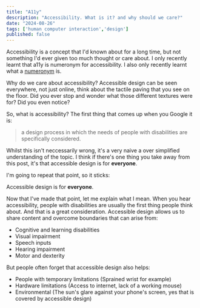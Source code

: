 ```yaml
---
title: "A11y"
description: "Accessibility. What is it? and why should we care?"
date: "2024-08-26"
tags: ['human computer interaction','design']
published: false
---
```


Accessibility is a concept that I'd known about for a long time, but not something I'd ever given too much thought or care about. I only recently learnt that a11y is numeronym for accessibility. I also only recently learnt what a [numeronym](https://en.wikipedia.org/wiki/Numeronym) is.

Why do we care about accessibility? Accessible design can be seen everywhere, not just online, think about the tactile paving that you see on the floor. Did you ever stop and wonder what those different textures were for? Did you even notice?

So, what is accessibility? The first thing that comes up when you Google it is:

>  a design process in which the needs of people with disabilities are specifically considered.

Whilst this isn't neccessarily wrong, it's a very naive a over simplified understanding of the topic. I think if there's one thing you take away from this post, it's that accessible design is for **everyone**.

I'm going to repeat that point, so it sticks:

Accessible design is for **everyone**.

Now that I've made that point, let me explain what I mean. When you hear accessibility, people with disabilities are usually the first thing people think about. And that is a great consideration. Accessible design allows us to share content and overcome boundaries that can arise from:

- Cognitive and learning disabilities
- Visual impairment
- Speech inputs
- Hearing impairment
- Motor and dexterity

But people often forget that accessible design also helps:

- People with temporary limitations (Sprained wrist for example)
- Hardware limitations (Access to internet, lack of a working mouse)
- Environmental (The sun's glare against your phone's screen, yes that is covered by accessible design)

